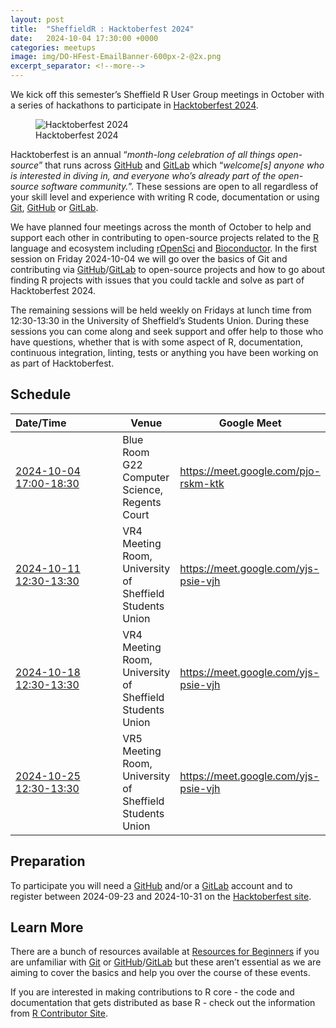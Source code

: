```yaml
---
layout: post
title:  "SheffieldR : Hacktoberfest 2024"
date:   2024-10-04 17:30:00 +0000
categories: meetups
image: img/DO-HFest-EmailBanner-600px-2-@2x.png
excerpt_separator: <!--more-->
---
```



We kick off this semester's Sheffield R User Group meetings in October with a series of hackathons to participate in
[Hacktoberfest 2024][hack24].

![Hacktoberfest 2024](img/DO-HFest-EmailBanner-600px-2-@2x.png)

Hacktoberfest is an annual "_month-long celebration of all things open-source_" that runs across [GitHub][gh] and
[GitLab][gl] which "_welcome[s] anyone who is interested in diving in, and everyone who's already part of the open-source
software community._". These sessions are open to all regardless of your skill level and experience with writing R code,
documentation or using [Git][git], [GitHub][gh] or [GitLab][gl].

We have planned four meetings across the month of October to help and support each other in contributing to open-source
projects related to the [R][r] language and ecosystem including [rOpenSci][ropensci] and
[Bioconductor][bioconductor]. In the first session on Friday 2024-10-04 we will go over the basics of Git and contributing
via [GitHub][gh]/[GitLab][gl] to open-source projects and how to go about finding R projects with issues that you could
tackle and solve as part of Hacktoberfest 2024.

The remaining sessions will be held weekly on Fridays at lunch time from 12:30-13:30 in the University of Sheffield's
Students Union. During these sessions you can come along and seek support and offer help to those who have questions,
whether that is with some aspect of R, documentation, continuous integration, linting, tests or anything you have been
working on as part of Hacktoberfest.

## Schedule

| **Date/Time**                                                                                                                                                                                                                        | **Venue**                                                | **Google Meet**                      |
|:-------------------------------------------------------------------------------------------------------------------------------------------------------------------------------------------------------------------------------------|----------------------------------------------------------|--------------------------------------|
| [2024-10-04 17:00-18:30](https://calendar.google.com/calendar/event?action=TEMPLATE&tmeid=MzFhcW0zZnBwOWI3Mm52c3JoMnFzcjU3Mm4gbi5zaGVwaGFyZEBzaGVmZmllbGQuYWMudWs&tmsrc=n.shephard%40sheffield.ac.uk)                                | Blue Room G22 Computer Science, Regents Court            | <https://meet.google.com/pjo-rskm-ktk> |
| [2024-10-11 12:30-13:30](https://calendar.google.com/calendar/event?action=TEMPLATE&tmeid=M2VrcHI0cXZhNGt2cjlhZGlydTVhcDdia2NfMjAyNDEwMTFUMTEzMDAwWiBuLnNoZXBoYXJkQHNoZWZmaWVsZC5hYy51aw&tmsrc=n.shephard%40sheffield.ac.uk&scp=ALL) | VR4 Meeting Room, University of Sheffield Students Union | <https://meet.google.com/yjs-psie-vjh> |
| [2024-10-18 12:30-13:30](https://calendar.google.com/calendar/event?action=TEMPLATE&tmeid=M2VrcHI0cXZhNGt2cjlhZGlydTVhcDdia2NfMjAyNDEwMTFUMTEzMDAwWiBuLnNoZXBoYXJkQHNoZWZmaWVsZC5hYy51aw&tmsrc=n.shephard%40sheffield.ac.uk&scp=ALL) | VR4 Meeting Room, University of Sheffield Students Union | <https://meet.google.com/yjs-psie-vjh> |
| [2024-10-25 12:30-13:30](https://calendar.google.com/calendar/event?action=TEMPLATE&tmeid=M2VrcHI0cXZhNGt2cjlhZGlydTVhcDdia2NfMjAyNDEwMTFUMTEzMDAwWiBuLnNoZXBoYXJkQHNoZWZmaWVsZC5hYy51aw&tmsrc=n.shephard%40sheffield.ac.uk&scp=ALL) | VR5 Meeting Room, University of Sheffield Students Union | <https://meet.google.com/yjs-psie-vjh> |

## Preparation

To participate you will need a [GitHub][gh] and/or a [GitLab][gl] account and to register between 2024-09-23 and
2024-10-31 on the [Hacktoberfest site][hack24participation].

## Learn More

There are a bunch of resources available at [Resources for Beginners][hack24beginners] if you are unfamiliar with
[Git][git] or [GitHub][gh]/[GitLab][gl] but these aren't essential as we are aiming to cover the basics and help you over
the course of these events.

If you are interested in making contributions to R core - the code and documentation that gets distributed as base R -
check out the information from [R Contributor Site][rcontributors].

[bioconductor]: https://www.bioconductor.org/
[gh]: https://github.com
[git]: https://git-scm.com/
[gl]: https://gitlab.com
[hack24]: https://hacktoberfest.com/
[hack24beginners]: https://hacktoberfest.com/participation/#beginner-resources
[hack24participation]: https://hacktoberfest.com/participation/
[r]: https://www.r-project.org/
[ropensci]: https://ropensci.org/
[rcontributors]: https://contributor.r-project.org/
